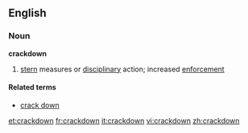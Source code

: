 {{see|crack down}}

==English==

===Noun===
'''crackdown'''
#[[stern]] measures or [[disciplinary]] action; increased [[enforce]]ment

====Related terms====
*[[crack down]]

[[et:crackdown]]
[[fr:crackdown]]
[[it:crackdown]]
[[vi:crackdown]]
[[zh:crackdown]]